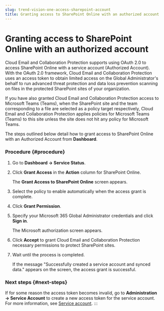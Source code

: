 ```yaml
---
slug: trend-vision-one-access-sharepoint-account
title: Granting access to SharePoint Online with an authorized account
---
```

# Granting access to SharePoint Online with an authorized account

Cloud Email and Collaboration Protection supports using OAuth 2.0 to access SharePoint Online with a service account (Authorized Account). With the OAuth 2.0 framework, Cloud Email and Collaboration Protection uses an access token to obtain limited access on the Global Administrator's behalf to run advanced threat protection and data loss prevention scanning on files in the protected SharePoint sites of your organization.

If you have also granted Cloud Email and Collaboration Protection access to Microsoft Teams (Teams), when the SharePoint site and the team corresponding to a file are selected as a policy target respectively, Cloud Email and Collaboration Protection applies policies for Microsoft Teams (Teams) to this site unless the site does not hit any policy for Microsoft Teams.

The steps outlined below detail how to grant access to SharePoint Online with an Authorized Account from **Dashboard**.

### Procedure {#procedure}

1.  Go to **Dashboard → Service Status**.

2.  Click **Grant Access** in the **Action** column for SharePoint Online.

    The **Grant Access to SharePoint Online** screen appears.

3.  Select the policy to enable automatically when the access grant is complete.

4.  Click **Grant Permission**.

5.  Specify your Microsoft 365 Global Administrator credentials and click **Sign in**.

    The Microsoft authorization screen appears.

6.  Click **Accept** to grant Cloud Email and Collaboration Protection necessary permissions to protect SharePoint sites.

7.  Wait until the process is completed.

    If the message "Successfully created a service account and synced data." appears on the screen, the access grant is successful.

### Next steps {#next-steps}

If for some reason the access token becomes invalid, go to **Administration → Service Account** to create a new access token for the service account. For more information, see [Service account](service-account-cloud-apps.mdx).
:::
